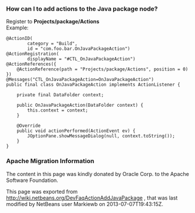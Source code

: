 <!--

    Licensed to the Apache Software Foundation (ASF) under one
    or more contributor license agreements.  See the NOTICE file
    distributed with this work for additional information
    regarding copyright ownership.  The ASF licenses this file
    to you under the Apache License, Version 2.0 (the
    "License"); you may not use this file except in compliance
    with the License.  You may obtain a copy of the License at

      http://www.apache.org/licenses/LICENSE-2.0

    Unless required by applicable law or agreed to in writing,
    software distributed under the License is distributed on an
    "AS IS" BASIS, WITHOUT WARRANTIES OR CONDITIONS OF ANY
    KIND, either express or implied.  See the License for the
    specific language governing permissions and limitations
    under the License.

-->
===How can I to add actions to the Java package node?===

Register to '''Projects/package/Actions'''
<br>
Example:
<pre>
@ActionID(
        category = "Build",
        id = "com.foo.bar.OnJavaPackageAction")
@ActionRegistration(
        displayName = "#CTL_OnJavaPackageAction")
@ActionReferences({
    @ActionReference(path = "Projects/package/Actions", position = 0)
})
@Messages("CTL_OnJavaPackageAction=OnJavaPackageAction")
public final class OnJavaPackageAction implements ActionListener {

    private final DataFolder context;

    public OnJavaPackageAction(DataFolder context) {
        this.context = context;
    }

    @Override
    public void actionPerformed(ActionEvent ev) {
        JOptionPane.showMessageDialog(null, context.toString());
    }
}
</pre>

===Apache Migration Information===

The content in this page was kindly donated by Oracle Corp. to the
Apache Software Foundation.

This page was exported from http://wiki.netbeans.org/DevFaqActionAddJavaPackage , 
that was last modified by NetBeans user Markiewb 
on 2013-07-07T19:43:15Z.

